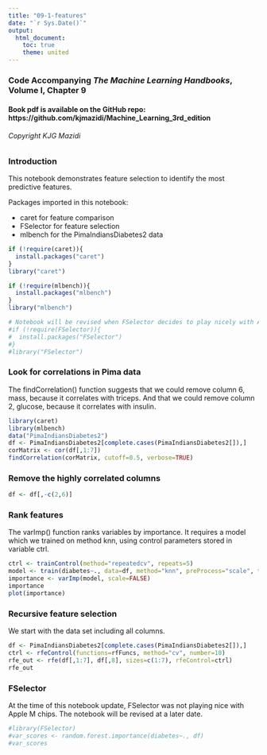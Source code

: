 ```yaml
---
title: "09-1-features"
date: "`r Sys.Date()`"
output:
  html_document:
    toc: true
    theme: united
---
```


### Code Accompanying ***The Machine Learning Handbooks***, Volume I, Chapter 9

#### Book pdf is available on the GitHub repo: https://github.com/kjmazidi/Machine_Learning_3rd_edition

###### Copyright KJG Mazidi

### Introduction

This notebook demonstrates feature selection to identify the most predictive features. 

Packages imported in this notebook:

- caret for feature comparison
- FSelector for feature selection
- mlbench for the PimaIndiansDiabetes2 data

```r
if (!require(caret)){
  install.packages("caret")
}
library("caret")

if (!require(mlbench)){
  install.packages("mlbench")
}
library("mlbench")

# Notebook will be revised when FSelector decides to play nicely with Apple M chips
#if (!require(FSelector)){
#  install.packages("FSelector")
#}
#library("FSelector")
```

### Look for correlations in Pima data

The findCorrelation() function suggests that we could remove column 6, mass, because it correlates with triceps. And that we could remove column 2, glucose, because it correlates with insulin. 

```r
library(caret)
library(mlbench)
data("PimaIndiansDiabetes2")
df <- PimaIndiansDiabetes2[complete.cases(PimaIndiansDiabetes2[]),]
corMatrix <- cor(df[,1:7])
findCorrelation(corMatrix, cutoff=0.5, verbose=TRUE)
```

### Remove the highly correlated columns

```r
df <- df[,-c(2,6)]
```


### Rank features

The varImp() function ranks variables by importance. It requires a model which we trained on method knn, using control parameters stored in variable ctrl.

```r
ctrl <- trainControl(method="repeatedcv", repeats=5)
model <- train(diabetes~., data=df, method="knn", preProcess="scale", trControl=ctrl)
importance <- varImp(model, scale=FALSE)
importance
plot(importance)
```
### Recursive feature selection

We start with the data set including all columns.

```r
df <- PimaIndiansDiabetes2[complete.cases(PimaIndiansDiabetes2[]),]
ctrl <- rfeControl(functions=rfFuncs, method="cv", number=10)
rfe_out <- rfe(df[,1:7], df[,8], sizes=c(1:7), rfeControl=ctrl)
rfe_out
```

### FSelector

At the time of this notebook update, FSelector was not playing nice with Apple M chips. The notebook will be revised at a later date. 

```r
#library(FSelector)
#var_scores <- random.forest.importance(diabetes~., df)
#var_scores
```

